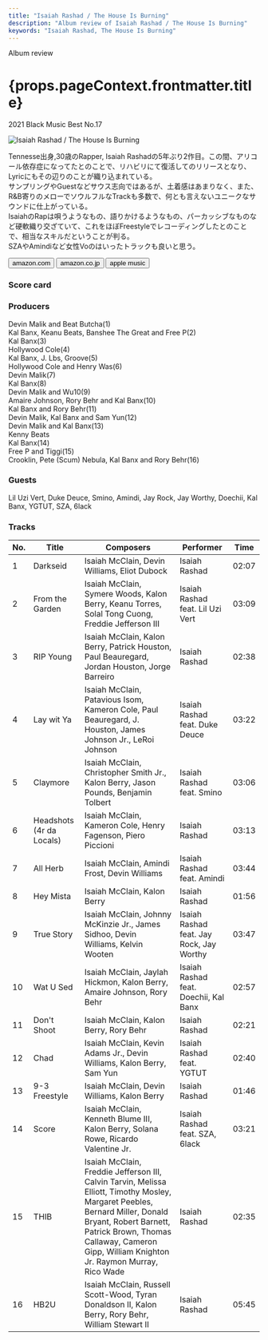 ```yaml
---
title: "Isaiah Rashad / The House Is Burning"
description: "Album review of Isaiah Rashad / The House Is Burning"
keywords: "Isaiah Rashad, The House Is Burning"
---
```





<p className="largeP">Album review</p>
<h1 className="h1--no--margin">{props.pageContext.frontmatter.title}</h1>
<p className="largeP">
  <Link to="/best50/2021/">2021 Black Music Best No.17</Link>
</p>

<Row  className="image-card-group">
	<Column colMd={"3"} colLg={"4"} noGutterMdLeft="">
       <ImageCard>

![Isaiah Rashad / The House Is Burning](../../images/cd/isaiahrashad1L.jpg)

</ImageCard>
	</Column>
	<Column colMd={"4"} colLg={"8"} noGutterMdLeft="">
		<p>
			Tennesse出身,30歳のRapper, Isaiah Rashadの5年ぶり2作目。この間、アリコール依存症になってたとのことで、リハビリにて復活してのリリースとなり、Lyricにもその辺りのことが織り込まれている。
			<br/>サンプリングやGuestなどサウス志向ではあるが、土着感はあまりなく、また、R&B寄りのメローでソウルフルなTrackも多数で、何とも言えないユニークなサウンドに仕上がっている。
			<br/>IsaiahのRapは唄うようなもの、語りかけるようなもの、パーカッシブなものなど硬軟織り交ざていて、これをほぼFreestyleでレコーディングしたとのことで、相当なスキルだということが判る。
			<br/>SZAやAmindiなど女性Voのはいったトラックも良いと思う。
		</p>
		<div>
		  <Button className="button-right-mergin"  href="https://amzn.to/3Jq17mV" kind="primary" size="small" renderIcon={ArrowUpRight24}>
  	    amazon.com
  	  </Button>
  	  <Button className="button-right-mergin"  href="https://amzn.to/3gKBu3z" kind="secondary" size="small" renderIcon={ArrowUpRight24}>
  	    amazon.co.jp
  	  </Button>
			<Button className="button-right-mergin"  href="https://apple.co/3GMZayR" kind="tertiary" size="small" renderIcon={ArrowUpRight24}>
  	   	apple music
  	  </Button>
			<AdvJS2/>
		</div>
	</Column>
</Row>
<Row >
	<Column colMd={"4"} colLg={"4"} noGutterMdLeft="">
		<div>
		  <h3>Score card</h3>
			<SliderJS1 value="1" />
		  <SliderJS2 value="2" />
			<SliderJS3 value="2" />
		  <SliderJS4 value="9" />
		</div>
	</Column>
	<Column colMd={"8"} colLg={"8"} noGutterMdLeft="">
		<div>
			<h3>Producers</h3>
			<p>
				Devin Malik and Beat Butcha(1)
				<br/>Kal Banx, Keanu Beats, Banshee The Great and Free P(2)
				<br/>Kal Banx(3)
				<br/>Hollywood Cole(4)
				<br/>Kal Banx, J. Lbs, Groove(5)
				<br/>Hollywood Cole and Henry Was(6)
				<br/>Devin Malik(7)
				<br/>Kal Banx(8)
				<br/>Devin Malik and Wu10(9)
				<br/>Amaire Johnson, Rory Behr and Kal Banx(10)
				<br/>Kal Banx and Rory Behr(11)
				<br/>Devin Malik, Kal Banx and Sam Yun(12)
				<br/>Devin Malik and Kal Banx(13)
				<br/>Kenny Beats
				<br/>Kal Banx(14)
				<br/>Free P and Tiggi(15)
				<br/>Crooklin, Pete (Scum) Nebula, Kal Banx and Rory Behr(16)
			</p>
			<h3>Guests</h3>
			<p>
				Lil Uzi Vert, Duke Deuce, Smino, Amindi, Jay Rock, Jay Worthy, Doechii, Kal Banx, YGTUT, SZA, 6lack
			</p>
		</div>
	</Column>
</Row>

<h3>Tracks</h3>

| No. | Title                    | Composers                                                                                                                                                                                                                                           | Performer                                | Time  |
| --- | ------------------------ | --------------------------------------------------------------------------------------------------------------------------------------------------------------------------------------------------------------------------------------------------- | ---------------------------------------- | ----- |
| 1   | Darkseid                 | Isaiah McClain, Devin Williams, Eliot Dubock                                                                                                                                                                                                        | Isaiah Rashad                            | 02:07 |
| 2   | From the Garden          | Isaiah McClain, Symere Woods, Kalon Berry, Keanu Torres, Solal Tong Cuong, Freddie Jefferson III                                                                                                                                                    | Isaiah Rashad feat. Lil Uzi Vert         | 03:09 |
| 3   | RIP Young                | Isaiah McClain, Kalon Berry, Patrick Houston, Paul Beauregard, Jordan Houston, Jorge Barreiro                                                                                                                                                       | Isaiah Rashad                            | 02:38 |
| 4   | Lay wit Ya               | Isaiah McClain, Patavious Isom, Kameron Cole, Paul Beauregard, J. Houston, James Johnson Jr., LeRoi Johnson                                                                                                                                         | Isaiah Rashad feat. Duke Deuce           | 03:22 |
| 5   | Claymore                 | Isaiah McClain, Christopher Smith Jr., Kalon Berry, Jason Pounds, Benjamin Tolbert                                                                                                                                                                  | Isaiah Rashad feat. Smino                | 03:06 |
| 6   | Headshots (4r da Locals) | Isaiah McClain, Kameron Cole, Henry Fagenson, Piero Piccioni                                                                                                                                                                                        | Isaiah Rashad                            | 03:13 |
| 7   | All Herb                 | Isaiah McClain, Amindi Frost, Devin Williams                                                                                                                                                                                                        | Isaiah Rashad feat. Amindi               | 03:44 |
| 8   | Hey Mista                | Isaiah McClain, Kalon Berry                                                                                                                                                                                                                         | Isaiah Rashad                            | 01:56 |
| 9   | True Story               | Isaiah McClain, Johnny McKinzie Jr., James Sidhoo, Devin Williams, Kelvin Wooten                                                                                                                                                                    | Isaiah Rashad feat. Jay Rock, Jay Worthy | 03:47 |
| 10  | Wat U Sed                | Isaiah McClain, Jaylah Hickmon, Kalon Berry, Amaire Johnson, Rory Behr                                                                                                                                                                              | Isaiah Rashad feat. Doechii, Kal Banx    | 02:57 |
| 11  | Don't Shoot              | Isaiah McClain, Kalon Berry, Rory Behr                                                                                                                                                                                                              | Isaiah Rashad                            | 02:21 |
| 12  | Chad                     | Isaiah McClain, Kevin Adams Jr., Devin Williams, Kalon Berry, Sam Yun                                                                                                                                                                               | Isaiah Rashad feat. YGTUT                | 02:40 |
| 13  | 9-3 Freestyle            | Isaiah McClain, Devin Williams, Kalon Berry                                                                                                                                                                                                         | Isaiah Rashad                            | 01:46 |
| 14  | Score                    | Isaiah McClain, Kenneth Blume III, Kalon Berry, Solana Rowe, Ricardo Valentine Jr.                                                                                                                                                                  | Isaiah Rashad feat. SZA, 6lack           | 03:21 |
| 15  | THIB                     | Isaiah McClain, Freddie Jefferson III, Calvin Tarvin, Melissa Elliott, Timothy Mosley, Margaret Peebles, Bernard Miller, Donald Bryant, Robert Barnett, Patrick Brown, Thomas Callaway, Cameron Gipp, William Knighton Jr. Raymon Murray, Rico Wade | Isaiah Rashad                            | 02:35 |
| 16  | HB2U                     | Isaiah McClain, Russell Scott-Wood, Tyran Donaldson II, Kalon Berry, Rory Behr, William Stewart II                                                                                                                                                  | Isaiah Rashad                            | 05:45 |

<AdvJS3 />
